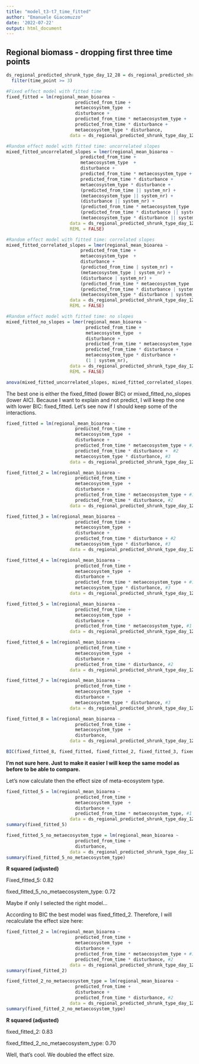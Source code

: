 ```yaml
---
title: "model_t3-t7_time_fitted"
author: "Emanuele Giacomuzzo"
date: '2022-07-22'
output: html_document
---
```


## Regional biomass - dropping first three time points

```r

ds_regional_predicted_shrunk_type_day_12_28 = ds_regional_predicted_shrunk_type %>%
  filter(time_point >= 3)

#Fixed effect model with fitted time 
fixed_fitted = lm(regional_mean_bioarea ~ 
                          predicted_from_time + 
                          metaecosystem_type  + 
                          disturbance +
                          predicted_from_time * metaecosystem_type +
                          predicted_from_time * disturbance + 
                          metaecosystem_type * disturbance,
                        data = ds_regional_predicted_shrunk_type_day_12_28)

#Random effect model with fitted time: uncorrelated slopes
mixed_fitted_uncorrelated_slopes = lmer(regional_mean_bioarea ~ 
                            predicted_from_time + 
                            metaecosystem_type  + 
                            disturbance +
                            predicted_from_time * metaecosystem_type +
                            predicted_from_time * disturbance + 
                            metaecosystem_type * disturbance + 
                            (predicted_from_time || system_nr) + 
                            (metaecosystem_type || system_nr) + 
                            (disturbance || system_nr) +
                            (predicted_from_time * metaecosystem_type || system_nr)+
                            (predicted_from_time * disturbance || system_nr) + 
                            (metaecosystem_type * disturbance || system_nr),
                        data = ds_regional_predicted_shrunk_type_day_12_28,
                        REML = FALSE)

#Random effect model with fitted time: correlated slopes
mixed_fitted_correlated_slopes = lmer(regional_mean_bioarea ~ 
                            predicted_from_time + 
                            metaecosystem_type  + 
                            disturbance + 
                            (predicted_from_time | system_nr) + 
                            (metaecosystem_type | system_nr) + 
                            (disturbance | system_nr) +
                            (predicted_from_time * metaecosystem_type | system_nr) +
                            (predicted_from_time * disturbance | system_nr) + 
                            (metaecosystem_type * disturbance | system_nr),
                        data = ds_regional_predicted_shrunk_type_day_12_28,
                        REML = FALSE)

#Random effect model with fitted time: no slopes
mixed_fitted_no_slopes = lmer(regional_mean_bioarea ~ 
                              predicted_from_time + 
                              metaecosystem_type  + 
                              disturbance +
                              predicted_from_time * metaecosystem_type +
                              predicted_from_time * disturbance + 
                              metaecosystem_type * disturbance +
                              (1 | system_nr),
                        data = ds_regional_predicted_shrunk_type_day_12_28,
                        REML = FALSE)

anova(mixed_fitted_uncorrelated_slopes, mixed_fitted_correlated_slopes, mixed_fitted_no_slopes,fixed_fitted)
```

The best one is either the fixed_fitted (lower BIC) or mixed_fitted_no_slopes (lower AIC). Because I want to explain and not predict, I will keep the one with lower BIC: fixed_fitted. Let's see now if I should keep some of the interactions.

```r

fixed_fitted = lm(regional_mean_bioarea ~ 
                          predicted_from_time + 
                          metaecosystem_type  + 
                          disturbance +
                          predicted_from_time * metaecosystem_type + #1
                          predicted_from_time * disturbance +  #2
                          metaecosystem_type * disturbance, #3
                        data = ds_regional_predicted_shrunk_type_day_12_28)

fixed_fitted_2 = lm(regional_mean_bioarea ~ 
                          predicted_from_time + 
                          metaecosystem_type  + 
                          disturbance +
                          predicted_from_time * metaecosystem_type + #1
                          predicted_from_time * disturbance, #2
                        data = ds_regional_predicted_shrunk_type_day_12_28)

fixed_fitted_3 = lm(regional_mean_bioarea ~ 
                          predicted_from_time + 
                          metaecosystem_type  + 
                          disturbance +
                          predicted_from_time * disturbance + #2
                          metaecosystem_type * disturbance, #3
                        data = ds_regional_predicted_shrunk_type_day_12_28)

fixed_fitted_4 = lm(regional_mean_bioarea ~ 
                          predicted_from_time + 
                          metaecosystem_type  + 
                          disturbance +
                          predicted_from_time * metaecosystem_type + #1
                          metaecosystem_type * disturbance, #3
                        data = ds_regional_predicted_shrunk_type_day_12_28)

fixed_fitted_5 = lm(regional_mean_bioarea ~ 
                          predicted_from_time + 
                          metaecosystem_type  + 
                          disturbance +
                          predicted_from_time * metaecosystem_type, #1
                        data = ds_regional_predicted_shrunk_type_day_12_28)

fixed_fitted_6 = lm(regional_mean_bioarea ~ 
                          predicted_from_time + 
                          metaecosystem_type  + 
                          disturbance +
                          predicted_from_time * disturbance, #2
                        data = ds_regional_predicted_shrunk_type_day_12_28)

fixed_fitted_7 = lm(regional_mean_bioarea ~ 
                          predicted_from_time + 
                          metaecosystem_type  + 
                          disturbance +
                          metaecosystem_type * disturbance, #3
                        data = ds_regional_predicted_shrunk_type_day_12_28)

fixed_fitted_8 = lm(regional_mean_bioarea ~ 
                          predicted_from_time + 
                          metaecosystem_type  + 
                          disturbance,
                        data = ds_regional_predicted_shrunk_type_day_12_28)

BIC(fixed_fitted_8, fixed_fitted, fixed_fitted_2, fixed_fitted_3, fixed_fitted_4, fixed_fitted_5, fixed_fitted_6, fixed_fitted_7)
```

**I'm not sure here. Just to make it easier I will keep the same model as before to be able to compare.**

Let's now calculate then the effect size of meta-ecosystem type.

```r

fixed_fitted_5 = lm(regional_mean_bioarea ~ 
                          predicted_from_time + 
                          metaecosystem_type  + 
                          disturbance +
                          predicted_from_time * metaecosystem_type, #1
                        data = ds_regional_predicted_shrunk_type_day_12_28)
summary(fixed_fitted_5)

fixed_fitted_5_no_metaecosystem_type = lm(regional_mean_bioarea ~ 
                          predicted_from_time + 
                          disturbance,
                        data = ds_regional_predicted_shrunk_type_day_12_28)
summary(fixed_fitted_5_no_metaecosystem_type)
```

**R squared (adjusted)**

Fixed_fitted_5: 0.82

fixed_fitted_5\_no_metaecosystem_type: 0.72

Maybe if only I selected the right model...

According to BIC the best model was fixed_fitted_2. Therefore, I will recalculate the effect size here:

```r

fixed_fitted_2 = lm(regional_mean_bioarea ~ 
                          predicted_from_time + 
                          metaecosystem_type  + 
                          disturbance +
                          predicted_from_time * metaecosystem_type + #1
                          predicted_from_time * disturbance, #2
                        data = ds_regional_predicted_shrunk_type_day_12_28)
summary(fixed_fitted_2)

fixed_fitted_2_no_metaecosystem_type = lm(regional_mean_bioarea ~ 
                          predicted_from_time + 
                          disturbance +
                          predicted_from_time * disturbance, #2
                        data = ds_regional_predicted_shrunk_type_day_12_28)
summary(fixed_fitted_2_no_metaecosystem_type)
```

**R squared (adjusted)**

fixed_fitted_2: 0.83

fixed_fitted_2\_no_metaecosystem_type: 0.70

Well, that's cool. We doubled the effect size.